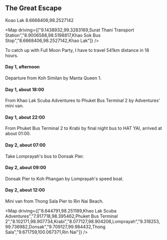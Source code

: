 
## The Great Escape

 
 
Koao Lak 8.6668406,98.2527142

<Map driving={["9.1438932,99.3283169,Surat Thani Transport Station","8.9006588,98.5198817,Khao Sok Bus Stop","8.6668406,98.2527142,Khao Lak"]} />

To catch up with Full Moon Party, I have to travel 541km distance in 18 hours.

#### Day 1, afternoon

Departure from Koh Similan by Manta Queen 1.

#### Day 1, about 18:00

From Khao Lak Scuba Adventures to Phuket Bus Terminal 2 by Adventures' mini van.

#### Day 1, about 22:00

From Phuket Bus Terminal 2 to Krabi by final night bus to HAT YAI, arrived at about 01:00.

#### Day 2, about 07:00

Take Lomprayah's bus to Donsak Pier.

#### Day 2, about 09:00

Donsak Pier to Koh Phangan by Lomprayah's speed boat.

#### Day 2, about 12:00

Mini van from Thong Sala Pier to Rin Nai Beach.

<Map driving={["8.644791,98.251189,Khao Lak Scuba Adventures","7.917718,98.395462,Phuket Bus Terminal 2","8.102171,98.907734,Krabi","8.077127,98.904208,Lomprayah","9.318253,99.736982,Donsak","9.709127,99.984432,Thong Sala","9.671759,100.067371,Rin Nai"]} />
